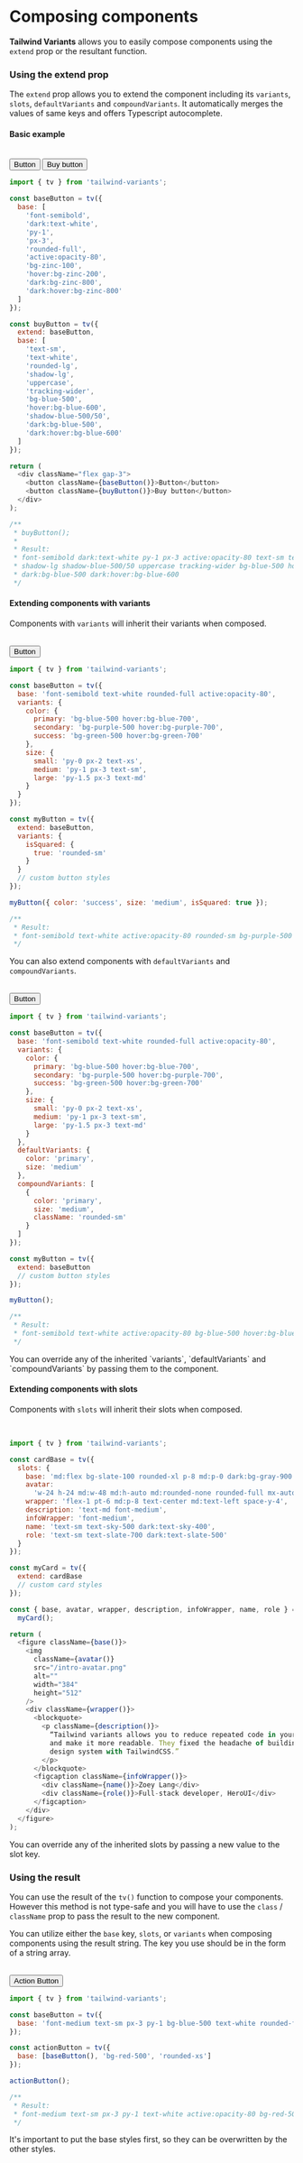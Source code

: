 
# Composing components

**Tailwind Variants** allows you to easily compose components using the `extend` prop or the resultant function.

### Using the extend prop

The `extend` prop allows you to extend the component including its `variants`, `slots`, `defaultVariants` and `compoundVariants`. It automatically merges the values of same keys and offers Typescript autocomplete.

#### Basic example

<br />

<div className="flex gap-3">
  <button className="rounded-full bg-zinc-100 px-3 py-1 font-semibold hover:bg-zinc-200 active:opacity-80 dark:bg-zinc-800 dark:text-white dark:hover:bg-zinc-800">
    Button
  </button>
  <button className="rounded-lg bg-blue-500 px-3 py-1 text-sm font-semibold uppercase tracking-wider text-white shadow-lg shadow-blue-500/50 hover:bg-blue-600 active:opacity-80 dark:bg-blue-500 dark:text-white dark:hover:bg-blue-600">
    Buy button
  </button>
</div>

```js copy /extend: baseButton/
import { tv } from 'tailwind-variants';

const baseButton = tv({
  base: [
    'font-semibold',
    'dark:text-white',
    'py-1',
    'px-3',
    'rounded-full',
    'active:opacity-80',
    'bg-zinc-100',
    'hover:bg-zinc-200',
    'dark:bg-zinc-800',
    'dark:hover:bg-zinc-800'
  ]
});

const buyButton = tv({
  extend: baseButton,
  base: [
    'text-sm',
    'text-white',
    'rounded-lg',
    'shadow-lg',
    'uppercase',
    'tracking-wider',
    'bg-blue-500',
    'hover:bg-blue-600',
    'shadow-blue-500/50',
    'dark:bg-blue-500',
    'dark:hover:bg-blue-600'
  ]
});

return (
  <div className="flex gap-3">
    <button className={baseButton()}>Button</button>
    <button className={buyButton()}>Buy button</button>
  </div>
);

/**
 * buyButton();
 *
 * Result:
 * font-semibold dark:text-white py-1 px-3 active:opacity-80 text-sm text-white rounded-lg
 * shadow-lg shadow-blue-500/50 uppercase tracking-wider bg-blue-500 hover:bg-blue-600
 * dark:bg-blue-500 dark:hover:bg-blue-600
 */
```

#### Extending components with variants

Components with `variants` will inherit their variants when composed.

<br />

<button className="rounded-sm bg-purple-500 px-3 py-1 text-sm font-semibold text-white hover:bg-purple-700 active:opacity-80">
  Button
</button>

```js copy /variants/ /success/ /extend: baseButton/
import { tv } from 'tailwind-variants';

const baseButton = tv({
  base: 'font-semibold text-white rounded-full active:opacity-80',
  variants: {
    color: {
      primary: 'bg-blue-500 hover:bg-blue-700',
      secondary: 'bg-purple-500 hover:bg-purple-700',
      success: 'bg-green-500 hover:bg-green-700'
    },
    size: {
      small: 'py-0 px-2 text-xs',
      medium: 'py-1 px-3 text-sm',
      large: 'py-1.5 px-3 text-md'
    }
  }
});

const myButton = tv({
  extend: baseButton,
  variants: {
    isSquared: {
      true: 'rounded-sm'
    }
  }
  // custom button styles
});

myButton({ color: 'success', size: 'medium', isSquared: true });

/**
 * Result:
 * font-semibold text-white active:opacity-80 rounded-sm bg-purple-500 hover:bg-purple-700 py-1 px-3 text-sm
 */
```

You can also extend components with `defaultVariants` and `compoundVariants`.

<br />

<button className="rounded-sm bg-blue-500 px-3 py-1 text-sm font-semibold text-white hover:bg-blue-700 active:opacity-80">
  Button
</button>

```js copy /variants/ /success/ /defaultVariants/ /compoundVariants/ /extend: baseButton/
import { tv } from 'tailwind-variants';

const baseButton = tv({
  base: 'font-semibold text-white rounded-full active:opacity-80',
  variants: {
    color: {
      primary: 'bg-blue-500 hover:bg-blue-700',
      secondary: 'bg-purple-500 hover:bg-purple-700',
      success: 'bg-green-500 hover:bg-green-700'
    },
    size: {
      small: 'py-0 px-2 text-xs',
      medium: 'py-1 px-3 text-sm',
      large: 'py-1.5 px-3 text-md'
    }
  },
  defaultVariants: {
    color: 'primary',
    size: 'medium'
  },
  compoundVariants: [
    {
      color: 'primary',
      size: 'medium',
      className: 'rounded-sm'
    }
  ]
});

const myButton = tv({
  extend: baseButton
  // custom button styles
});

myButton();

/**
 * Result:
 * font-semibold text-white active:opacity-80 bg-blue-500 hover:bg-blue-700 py-1 px-3 text-sm rounded-sm
 */
```

<Callout type="info">
  <div className="text-sm">
    You can override any of the inherited `variants`, `defaultVariants` and
    `compoundVariants` by passing them to the component.
  </div>
</Callout>

#### Extending components with slots

Components with `slots` will inherit their slots when composed.

<br />

<SlotsExample />

```js copy /slots/ /myCard/ /extend: cardBase/
import { tv } from 'tailwind-variants';

const cardBase = tv({
  slots: {
    base: 'md:flex bg-slate-100 rounded-xl p-8 md:p-0 dark:bg-gray-900',
    avatar:
      'w-24 h-24 md:w-48 md:h-auto md:rounded-none rounded-full mx-auto drop-shadow-lg',
    wrapper: 'flex-1 pt-6 md:p-8 text-center md:text-left space-y-4',
    description: 'text-md font-medium',
    infoWrapper: 'font-medium',
    name: 'text-sm text-sky-500 dark:text-sky-400',
    role: 'text-sm text-slate-700 dark:text-slate-500'
  }
});

const myCard = tv({
  extend: cardBase
  // custom card styles
});

const { base, avatar, wrapper, description, infoWrapper, name, role } =
  myCard();

return (
  <figure className={base()}>
    <img
      className={avatar()}
      src="/intro-avatar.png"
      alt=""
      width="384"
      height="512"
    />
    <div className={wrapper()}>
      <blockquote>
        <p className={description()}>
          “Tailwind variants allows you to reduce repeated code in your project
          and make it more readable. They fixed the headache of building a
          design system with TailwindCSS.”
        </p>
      </blockquote>
      <figcaption className={infoWrapper()}>
        <div className={name()}>Zoey Lang</div>
        <div className={role()}>Full-stack developer, HeroUI</div>
      </figcaption>
    </div>
  </figure>
);
```

<Callout type="info">
  <div className="text-sm">
    You can override any of the inherited slots by passing a new value to the
    slot key.
  </div>
</Callout>

### Using the result

You can use the result of the `tv()` function to compose your components. However this method is not type-safe and you will have to use the `class` / `className` prop to pass the result to the new component.

You can utilize either the `base` key, `slots`, or `variants` when composing components using the result string. The key you use should be in the form of a string array.

<br />

<button className="rounded-xs bg-red-500 px-3 py-1 text-sm font-medium text-white active:opacity-80">
  Action Button
</button>

```js /baseButton()/ /base:/
import { tv } from 'tailwind-variants';

const baseButton = tv({
  base: 'font-medium text-sm px-3 py-1 bg-blue-500 text-white rounded-full active:opacity-80'
});

const actionButton = tv({
  base: [baseButton(), 'bg-red-500', 'rounded-xs']
});

actionButton();

/**
 * Result:
 * font-medium text-sm px-3 py-1 text-white active:opacity-80 bg-red-500 rounded-xs
 */
```

<Callout type="info">
  <div className="text-sm">
    It's important to put the base styles first, so they can be overwritten by
    the other styles.
  </div>
</Callout>
